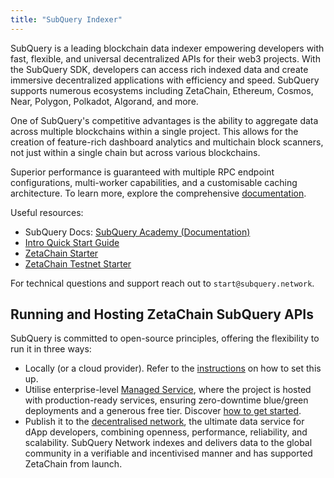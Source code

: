 ```yaml
---
title: "SubQuery Indexer"
---
```


SubQuery is a leading blockchain data indexer empowering developers with fast, flexible, and universal decentralized APIs for their web3 projects. With the SubQuery SDK, developers can access rich indexed data and create immersive decentralized applications with efficiency and speed. SubQuery supports numerous ecosystems including ZetaChain, Ethereum, Cosmos, Near, Polygon, Polkadot, Algorand, and more.

One of SubQuery's competitive advantages is the ability to aggregate data across multiple blockchains within a single project. This allows for the creation of feature-rich dashboard analytics and multichain block scanners, not just within a single chain but across various blockchains.

Superior performance is guaranteed with multiple RPC endpoint configurations, multi-worker capabilities, and a customisable caching architecture. To learn more, explore the comprehensive [documentation](https://academy.subquery.network/).

Useful resources:

- SubQuery Docs: [SubQuery Academy (Documentation)](https://academy.subquery.network/)
- [Intro Quick Start Guide](https://academy.subquery.network/quickstart/quickstart.html)
- [ZetaChain Starter](https://github.com/subquery/ethereum-subql-starter/tree/main/Zetachain/zetachain-starter)
- [ZetaChain Testnet Starter](https://github.com/subquery/ethereum-subql-starter/tree/main/Zetachain/zetachain-testnet-starter)

For technical questions and support reach out to `start@subquery.network`.

## Running and Hosting ZetaChain SubQuery APIs

SubQuery is committed to open-source principles, offering the flexibility to run it in three ways:

- Locally (or a cloud provider). Refer to the [instructions](https://academy.subquery.network/run_publish/run.html) on how to set this up.
- Utilise enterprise-level [Managed Service](https://managedservice.subquery.network/), where the project is hosted with production-ready services, ensuring zero-downtime blue/green deployments and a generous free tier. Discover [how to get started](https://academy.subquery.network/run_publish/publish.html).
- Publish it to the [decentralised network](https://subquery.network/network), the ultimate data service for dApp developers, combining openness, performance, reliability, and scalability. SubQuery Network indexes and delivers data to the global community in a verifiable and incentivised manner and has supported ZetaChain from launch.